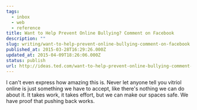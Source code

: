 ```yaml
---
tags:
  - inbox
  - web
  - reference
title: Want to Help Prevent Online Bullying? Comment on Facebook
description: ""
slug: writing/want-to-help-prevent-online-bullying-comment-on-facebook
published_at: 2015-03-28T16:29:26.000Z
updated_at: 2015-04-09T18:26:06.000Z
status: publish
url: http://ideas.ted.com/want-to-help-prevent-online-bullying-comment-on-facebook/
---
```

I can't even express how amazing this is. Never let anyone tell you vitriol online is just something we have to accept, like there's nothing we can do about it. It takes work, it takes effort, but we can make our spaces safe. We have proof that pushing back works.
